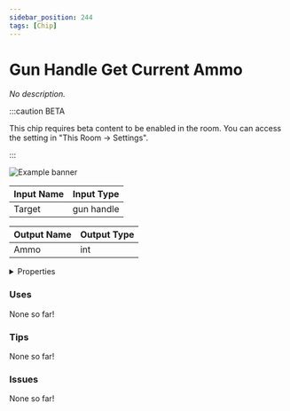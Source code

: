 ```yaml
---
sidebar_position: 244
tags: [Chip]
---
```


# Gun Handle Get Current Ammo

*No description.*

:::caution BETA

This chip requires beta content to be enabled in the room. You can access the setting in "This Room -> Settings".

:::

![Example banner](./assets/9e2bb0fe-6179-4ffc-92df-6f3b43bca52d.svg)

| Input Name | Input Type |
|-----------|-----------|
| Target | gun handle |

| Output Name | Output Type |
|-----------|-----------|
| Ammo | int |


<details>
  <summary>Properties</summary>
  <div>
    <div>
    <table>
      <thead>
        <tr>
          <th>Is beta required?</th>
          <th>✅</th>
        </tr>
        <tr>
          <th>Is this chip a trolling risk?</th>
          <th>❌</th>
        </tr>
        <tr>
          <th>Chip UUPD</th>
          <th>._uuid</th>
        </tr>
      </thead>
    </table>
    </div>
  </div>
</details>

### Uses

None so far!

### Tips

None so far!

### Issues

None so far!